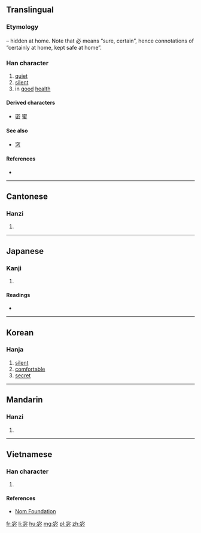 {{character info/new}}
==Translingual==

===Etymology===
{{Han compound|宀|t1=roof|必|ls=psc|c1=s|c2=p}} – hidden at home. Note that 必 means “sure, certain”, hence connotations of “certainly at home, kept safe at home”.

===Han character===
{{Han char|rn=40|rad=宀|as=05|sn=8|four=30332|canj=JPH|ids=⿱宀必}}

# [[quiet]]
# [[silent]]
# in [[good]] [[health]]

====Derived characters====
* [[密]] [[蜜]]

====See also====
* [[窓]] <!-- unrelated, visually similar due to 宀 + 心 -->

====References====
* {{Han ref|kx=0283.060|dkj=07098|dj=0556.170|hdz=20923.030|uh=5B93|ud=23443|bh=CC57|bd=52311}}

----

==Cantonese==

===Hanzi===
{{yue-hanzi|jyut=[[fuk6]], [[mat6]]|y=fuk6, mat6}}

# {{defn|lang=yue|sort=宀05}}

----

==Japanese==

===Kanji===
{{ja-kanji|grade=|rs=宀05}}

# {{defn|lang=ja|sort=宀05}}

====Readings====
* {{ja-readings|on=[[びつ]] (bitsu), [[みち]] (michi), [[ふく]] (fuku), [[ぶく]] (buku), [[ひつ]] (hitsu)|kun=[[やすらか]] (yasuraka)}}

----

==Korean==

===Hanja===
{{ko-hanja|hangeul=복|rv=bok|mr=pok}}

# [[silent]]
# [[comfortable]]
# [[secret]]

----

==Mandarin==

===Hanzi===
{{cmn-hanzi|pin=[[mì]] ([[mi4]])|wg=mi<sup>4</sup>}}

# {{defn|lang=cmn|sort=宀05}}

----

==Vietnamese==

===Han character===
{{vi-readings|rs=宀05|hanviet=mật}}

# {{defn|lang=vi|sort=宀05}}

====References====
* [http://nomfoundation.org/common/nom_details.php?codepoint=5b93 Nom Foundation]

[[fr:宓]]
[[li:宓]]
[[hu:宓]]
[[mg:宓]]
[[pl:宓]]
[[zh:宓]]